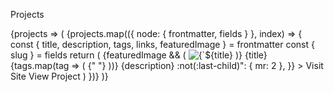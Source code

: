 ---
---


<Heading variant="styles.h2">Projects</Heading>

<SourceList>
  {projects => (
    <Grid columns={[1, null, null, null, 2, null, 3]}>
      {projects.map(({ node: { frontmatter, fields } }, index) => {
        const { title, description, tags, links, featuredImage } = frontmatter
        const { slug } = fields
        return (
          <Card key={title}>
            <Flex sx={{ flexDirection: "column", height: "100%" }}>
              <Flex mb="3">
                {featuredImage && (
                  <Img
                    fixed={featuredImage.childImageSharp.fixed}
                    alt={`${title} icon`}
                    imgStyle={{ borderRadius: theme.radii[3] }}
                  />
                )}
                <Box ml="3">
                  <Link href={slug} variant="title">
                    {title}
                  </Link>
                  <br />
                  <Text>
                    {tags.map(tag => (
                      <span>
                        <Tag label={tag} />{" "}
                      </span>
                    ))}
                  </Text>
                </Box>
              </Flex>
              <Text sx={{ flex: "1 1 auto" }}>{description}</Text>
              <Box
                sx={{
                  mt: 3,
                  textAlign: "right",
                  "& > :not(:last-child)": { mr: 2 },
                }}
              >
                <Link variant="button" href={links.site}>
                  <Icon icon="external" />
                  Visit Site
                </Link>
                <Link variant="button" href={slug}>
                  <Icon icon="eye" />
                  View Project
                </Link>
              </Box>
            </Flex>
          </Card>
        )
      })}
    </Grid>
  )}
</SourceList>

